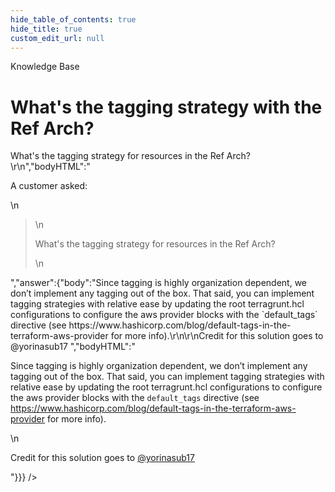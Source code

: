 ```yaml
---
hide_table_of_contents: true
hide_title: true
custom_edit_url: null
---
```



<CenterLayout>
<span class="title">Knowledge Base</span>
<h1>What&apos;s the tagging strategy with the Ref Arch?</h1>
<GitHub json={{"id":"D_kwDOF8slf84AOB0V","number":54,"author":{"login":"zackproser"},"title":"What's the tagging strategy with the Ref Arch?","body":"A customer asked: \r\n> What's the tagging strategy for resources in the Ref Arch? \r\n","bodyHTML":"<p dir=\"auto\">A customer asked:</p>\n<blockquote>\n<p dir=\"auto\">What's the tagging strategy for resources in the Ref Arch?</p>\n</blockquote>","answer":{"body":"Since tagging is highly organization dependent, we don’t implement any tagging out of the box. That said, you can implement tagging strategies with relative ease by updating the root terragrunt.hcl configurations to configure the aws provider blocks with the `default_tags` directive (see https://www.hashicorp.com/blog/default-tags-in-the-terraform-aws-provider for more info).\r\n\r\nCredit for this solution goes to @yorinasub17 ","bodyHTML":"<p dir=\"auto\">Since tagging is highly organization dependent, we don’t implement any tagging out of the box. That said, you can implement tagging strategies with relative ease by updating the root terragrunt.hcl configurations to configure the aws provider blocks with the <code class=\"notranslate\">default_tags</code> directive (see <a href=\"https://www.hashicorp.com/blog/default-tags-in-the-terraform-aws-provider\" rel=\"nofollow\">https://www.hashicorp.com/blog/default-tags-in-the-terraform-aws-provider</a> for more info).</p>\n<p dir=\"auto\">Credit for this solution goes to <a class=\"user-mention notranslate\" data-hovercard-type=\"user\" data-hovercard-url=\"/users/yorinasub17/hovercard\" data-octo-click=\"hovercard-link-click\" data-octo-dimensions=\"link_type:self\" href=\"https://github.com/yorinasub17\">@yorinasub17</a></p>"}}} />

</CenterLayout>
  

<!-- ##DOCS-SOURCER-START
{
  "sourcePlugin": "github-discussions",
  "hash": "27ca4c919c0828d81c19d5effb9e4eb6"
}
##DOCS-SOURCER-END -->
